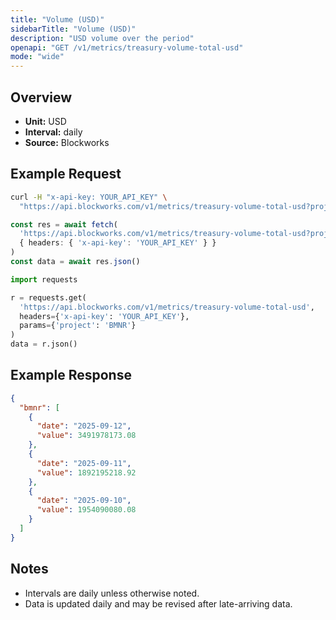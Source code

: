 ```yaml
---
title: "Volume (USD)"
sidebarTitle: "Volume (USD)"
description: "USD volume over the period"
openapi: "GET /v1/metrics/treasury-volume-total-usd"
mode: "wide"
---
```


## Overview

- **Unit:** USD
- **Interval:** daily
- **Source:** Blockworks

## Example Request

<CodeGroup>

```bash cURL
curl -H "x-api-key: YOUR_API_KEY" \
  "https://api.blockworks.com/v1/metrics/treasury-volume-total-usd?project=BMNR"
```

```typescript TypeScript
const res = await fetch(
  'https://api.blockworks.com/v1/metrics/treasury-volume-total-usd?project=BMNR',
  { headers: { 'x-api-key': 'YOUR_API_KEY' } }
)
const data = await res.json()
```

```python Python
import requests

r = requests.get(
  'https://api.blockworks.com/v1/metrics/treasury-volume-total-usd',
  headers={'x-api-key': 'YOUR_API_KEY'},
  params={'project': 'BMNR'}
)
data = r.json()
```

</CodeGroup>

## Example Response

```json
{
  "bmnr": [
    {
      "date": "2025-09-12",
      "value": 3491978173.08
    },
    {
      "date": "2025-09-11",
      "value": 1892195218.92
    },
    {
      "date": "2025-09-10",
      "value": 1954090080.08
    }
  ]
}
```

## Notes
- Intervals are daily unless otherwise noted.
- Data is updated daily and may be revised after late-arriving data.